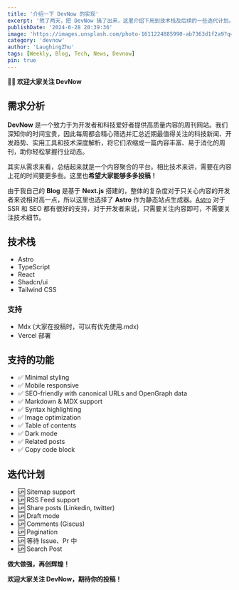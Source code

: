 ```yaml
---
title: '介绍一下 DevNow 的实现'
excerpt: '熬了两天，把 DevNow 搞了出来，这里介绍下用到技术栈及后续的一些迭代计划。'
publishDate: '2024-6-28 20:39:36'
image: 'https://images.unsplash.com/photo-1611224885990-ab7363d1f2a9?q=80&w=3139&auto=format&fit=crop&ixlib=rb-4.0.3&ixid=M3wxMjA3fDB8MHxwaG90by1wYWdlfHx8fGVufDB8fHx8fA%3D%3D'
category: 'devnow'
author: 'LaughingZhu'
tags: [Weekly, Blog, Tech, News, Devnow]
pin: true
---
```


**👏🏻 欢迎大家关注 DevNow**

## 需求分析

**DevNow** 是一个致力于为开发者和科技爱好者提供高质量内容的周刊网站。我们深知你的时间宝贵，因此每周都会精心筛选并汇总近期最值得关注的科技新闻、开发趋势、实用工具和技术深度解析，将它们浓缩成一篇内容丰富、易于消化的周刊，助你轻松掌握行业动态。

其实从需求来看，总结起来就是一个内容聚合的平台。相比技术来讲，需要在内容上花的时间要更多些。这里也**希望大家能够多多投稿！**

由于我自己的 **Blog** 是基于 **Next.js** 搭建的，整体的复杂度对于只关心内容的开发者来说相对高一点，所以这里也选择了 **Astro** 作为静态站点生成器。[Astro](https://astro.build/) 对于 SSR 和 SEO 都有很好的支持，对于开发者来说，只需要关注内容即可，不需要关注技术细节。

## 技术栈

- Astro
- TypeScript
- React
- Shadcn/ui
- Tailwind CSS

### 支持

- Mdx (大家在投稿时，可以有优先使用.mdx)
- Vercel 部署

## 支持的功能

- ✅ Minimal styling
- ✅ Mobile responsive
- ✅ SEO-friendly with canonical URLs and OpenGraph data
- ✅ Markdown & MDX support
- ✅ Syntax highlighting
- ✅ Image optimization
- ✅ Table of contents
- ✅ Dark mode
- ✅ Related posts
- ✅ Copy code block

## 迭代计划

- 🆙 Sitemap support
- 🆙 RSS Feed support
- 🆙 Share posts (Linkedin, twitter)
- 🆙 Draft mode
- 🆙 Comments (Giscus)
- 🆙 Pagination
- 🆙 等待 Issue、Pr 中
- 🆙 Search Post

**做大做强，再创辉煌！**

**欢迎大家关注 DevNow，期待你的投稿！**
